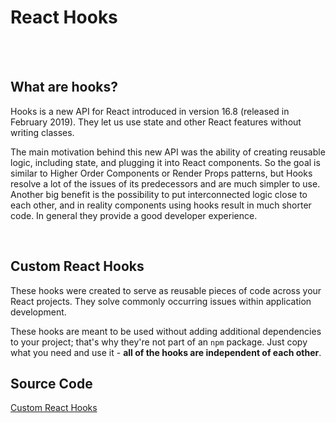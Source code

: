 
<Meta title='About' />

# React Hooks

<br /><br />

## What are hooks?
Hooks is a new API for React introduced in version 16.8 (released in February 2019). They let us use
state and other React features without writing classes.

The main motivation behind this new API was the ability of creating reusable logic, including state,
and plugging it into React components. So the goal is similar to Higher Order Components or Render
Props patterns, but Hooks resolve a lot of the issues of its predecessors and are much simpler to
use. Another big benefit is the possibility to put interconnected logic close to each other, and in
reality components using hooks result in much shorter code. In general they provide a good developer
experience.

<br />

## Custom React Hooks

These hooks were created to serve as reusable pieces of code across your React projects. They solve
commonly occurring issues within application development.

These hooks are meant to be used without adding additional dependencies to your project; that's why
they're not part of an `npm` package. Just copy what you need and use it - **all of the hooks
are independent of each other**.

## Source Code
[Custom React Hooks](https://github.com/raduGaspar/custom-react-hooks)
